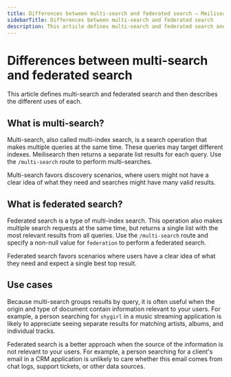 ```yaml
---
title: Differences between multi-search and federated search — Meilisearch API reference
sidebarTitle: Differences between multi-search and federated search
description: This article defines multi-search and federated search and then describes the different uses of each.
---
```


# Differences between multi-search and federated search

This article defines multi-search and federated search and then describes the different uses of each.

## What is multi-search?

Multi-search, also called multi-index search, is a search operation that makes multiple queries at the same time. These queries may target different indexes. Meilisearch then returns a separate list results for each query. Use the `/multi-search` route to perform multi-searches.

Multi-search favors discovery scenarios, where users might not have a clear idea of what they need and searches might have many valid results.

## What is federated search?

Federated search is a type of multi-index search. This operation also makes multiple search requests at the same time, but returns a single list with the most relevant results from all queries. Use the `/multi-search` route and specify a non-null value for `federation` to perform a federated search.

Federated search favors scenarios where users have a clear idea of what they need and expect a single best top result.

## Use cases

Because multi-search groups results by query, it is often useful when the origin and type of document contain information relevant to your users. For example, a person searching for `shygirl` in a music streaming application is likely to appreciate seeing separate results for matching artists, albums, and individual tracks.

Federated search is a better approach when the source of the information is not relevant to your users. For example, a person searching for a client's email in a CRM application is unlikely to care whether this email comes from chat logs, support tickets, or other data sources.
